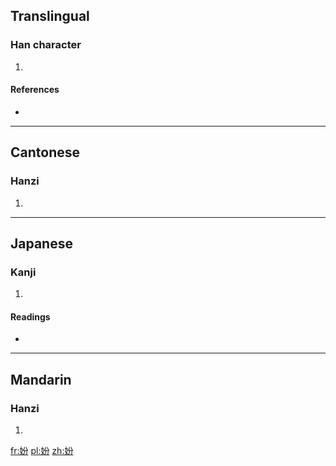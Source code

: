 ==Translingual==

===Han character===
{{Han char|rn=38|rad=女|as=04|sn=7|four=4842<sub>7</sub>|canj=女金尸竹 (VCSH)}}

# {{defn|Han|sort=女04}}

====References====
* {{Han ref|kx=0257.020|dkj=06102|dj=0521.150|hdz=21032.040|uh=59A2|ud=22946|bh=CAB7|bd=51895}}

----

==Cantonese==

===Hanzi===
{{yue-hanzi|jyut=|y=fan4}}

# {{defn|lang=yue|sort=女04}}

----

==Japanese==

===Kanji===
{{ja-kanji|grade=|rs=女04}}

# {{defn|lang=ja|sort=女04}}

====Readings====
* {{ja-readings|on=[[ふん]] (fun), [[ぶん]] (bun)|kun=}}

----

==Mandarin==

===Hanzi===
{{cmn-hanzi|pin=[[fén]] ([[fen2]])|wg=fen<sup>2</sup>}}

# {{defn|lang=cmn|sort=女04}}

[[fr:妢]]
[[pl:妢]]
[[zh:妢]]
